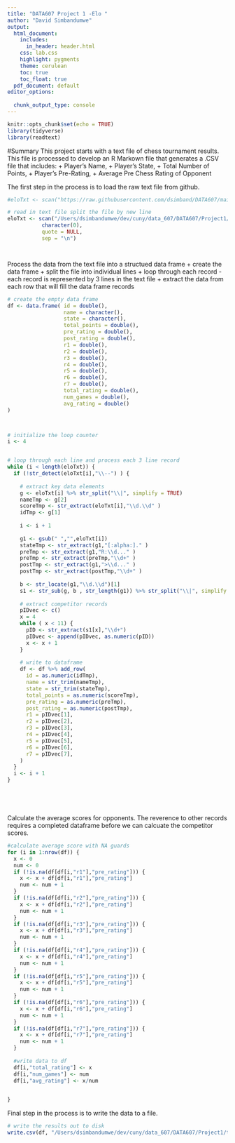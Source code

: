 ```yaml
---
title: "DATA607 Project 1 -Elo "
author: "David Simbandumwe"
output:
  html_document:
    includes:
      in_header: header.html
    css: lab.css
    highlight: pygments
    theme: cerulean
    toc: true
    toc_float: true
  pdf_document: default
editor_options: 
  
  chunk_output_type: console
---
```


```r
knitr::opts_chunk$set(echo = TRUE)
library(tidyverse)
library(readtext)
```


#Summary
This project starts with a text file of chess tournament results. This file is processed to develop an R Markown file that generates a .CSV file that includes:
+ Player’s Name, 
+ Player’s State, 
+ Total Number of Points, 
+ Player’s Pre-Rating, 
+ Average Pre Chess Rating of Opponent


The first step in the process is to load the raw text file from github.

```r

#eloTxt <- scan("https://raw.githubusercontent.com/dsimband/DATA607/main/Project1/tournamentinfo.txt", 

# read in text file split the file by new line
eloTxt <- scan("/Users/dsimbandumwe/dev/cuny/data_607/DATA607/Project1/tournamentinfo.txt",
           character(0), 
           quote = NULL,
           sep = "\n")




```








Process the data from the text file into a structued data frame
+ create the data frame
+ split the file into individual lines
+ loop through each record - each record is represented by 3 lines in the text file
+ extract the data from each row that will fill the data frame records


```r

# create the empty data frame
df <- data.frame( id = double(),
                  name = character(),
                  state = character(),
                  total_points = double(),
                  pre_rating = double(),
                  post_rating = double(),
                  r1 = double(),
                  r2 = double(),
                  r3 = double(),
                  r4 = double(),
                  r5 = double(),
                  r6 = double(),
                  r7 = double(),
                  total_rating = double(),
                  num_games = double(),
                  avg_rating = double()
)



# initialize the loop counter
i <- 4


# loop through each line and process each 3 line record
while (i < length(eloTxt)) {
  if (!str_detect(eloTxt[i],"\\--") ) {
    
    # extract key data elements
    g <- eloTxt[i] %>% str_split("\\|", simplify = TRUE)
    nameTmp <- g[2]
    scoreTmp <- str_extract(eloTxt[i],"\\d.\\d" )
    idTmp <- g[1]
    
    i <- i + 1
    
    g1 <- gsub(" ","",eloTxt[i])
    stateTmp <- str_extract(g1,"[:alpha:]." )
    preTmp <- str_extract(g1,"R:\\d..." )
    preTmp <- str_extract(preTmp,"\\d+" )
    postTmp <- str_extract(g1,">\\d..." )
    postTmp <- str_extract(postTmp,"\\d+" )    
    
    b <- str_locate(g1,"\\d.\\d")[1]
    s1 <- str_sub(g, b , str_length(g1)) %>% str_split("\\|", simplify = TRUE) 
    
    # extract competitor records
    pIDvec <- c()
    x = 4
    while ( x < 11) {
      pID <- str_extract(s1[x],"\\d+")
      pIDvec <- append(pIDvec, as.numeric(pID))
      x <- x + 1
    }
    
    # write to dataframe
    df <- df %>% add_row(
      id = as.numeric(idTmp),
      name = str_trim(nameTmp),
      state = str_trim(stateTmp),
      total_points = as.numeric(scoreTmp),
      pre_rating = as.numeric(preTmp),
      post_rating = as.numeric(postTmp),
      r1 = pIDvec[1],
      r2 = pIDvec[2],
      r3 = pIDvec[3],
      r4 = pIDvec[4],
      r5 = pIDvec[5],
      r6 = pIDvec[6],
      r7 = pIDvec[7],
    )
  }
  i <- i + 1
}






```







Calculate the average scores for opponents. The reverence to other records requires a completed dataframe before we can calcuate the competitor scores. 

```r

#calculate average score with NA guards
for (i in 1:nrow(df)) {
  x <- 0
  num <- 0
  if (!is.na(df[df[i,"r1"],"pre_rating"])) { 
    x <- x + df[df[i,"r1"],"pre_rating"] 
    num <- num + 1
  }
  if (!is.na(df[df[i,"r2"],"pre_rating"])) { 
    x <- x + df[df[i,"r2"],"pre_rating"] 
    num <- num + 1
  }
  if (!is.na(df[df[i,"r3"],"pre_rating"])) { 
    x <- x + df[df[i,"r3"],"pre_rating"] 
    num <- num + 1
  }
  if (!is.na(df[df[i,"r4"],"pre_rating"])) {
    x <- x + df[df[i,"r4"],"pre_rating"] 
    num <- num + 1
  }
  if (!is.na(df[df[i,"r5"],"pre_rating"])) { 
    x <- x + df[df[i,"r5"],"pre_rating"] 
    num <- num + 1
  }
  if (!is.na(df[df[i,"r6"],"pre_rating"])) { 
    x <- x + df[df[i,"r6"],"pre_rating"] 
    num <- num + 1
  }
  if (!is.na(df[df[i,"r7"],"pre_rating"])) { 
    x <- x + df[df[i,"r7"],"pre_rating"] 
    num <- num + 1
  }
  
  #write data to df
  df[i,"total_rating"] <- x
  df[i,"num_games"] <- num
  df[i,"avg_rating"] <- x/num

  
}

```








Final step in the process is to write the data to a file. 

```r

# write the results out to disk
write.csv(df, "/Users/dsimbandumwe/dev/cuny/data_607/DATA607/Project1/tournamentinfo.csv", row.names=TRUE)

```









